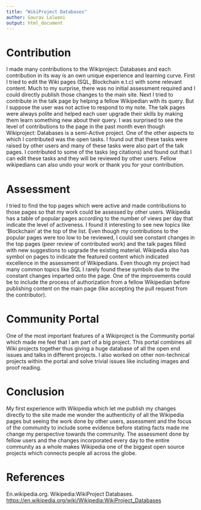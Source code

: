 ```yaml
---
title: "WikiProject Databases"
author: Gaurav Lalwani
output: html_document
---
```


# Contribution

I made many contributions to the Wikiproject: Databases and each contribution in its way is an own unique experience and learning curve. First I tried to edit the Wiki pages (SQL, Blockchain e.t.c) with some relevant content. Much to my surprise, there was no initial assessment required and I could directly publish those changes to the main site. Next I tried to contribute in the talk page by helping a fellow Wikipedian with its query. But I suppose the user was not active to respond to my note. The talk pages were always polite and helped each user upgrade their skills by making them learn something new about their query.  I was surprised to see the level of contributions to the page in the past month even though Wikiproject: Databases is a semi-Active project. One of the other aspects to which I contributed was the open tasks. I found out that these tasks were raised by other users and many of these tasks were also part of the talk pages. I contributed to some of the tasks (eg citations) and found out that I can edit these tasks and they will be reviewed by other users. Fellow wikipedians can also undo your work or thank you for your contribution.

# Assessment

I tried to find the top pages which were active and made contributions to those pages so that my work could be assessed by other users. Wikipedia has a table of popular pages according to the number of views per day that indicate the level of activeness. I found it interesting to see new topics like 'Blockchain' at the top of the list. Even though my contributions to the popular pages were too low to be reviewed, I could see constant changes in the top pages (peer review of contributed work) and the talk pages filled with new suggestions to upgrade the existing material. Wikipedia also has symbol on pages to indicate the featured content which indicated excellence in the assessment of Wikipedians. Even though my project had many common topics like SQL I rarely found these symbols due to the constant changes imparted onto the page. One of the improvements could be to include the process of authorization from a fellow Wikipedian before publishing content on the main page (like accepting the pull request from the contributor).

# Community Portal

One of the most important features of a Wikiproject is the Community portal which made me feel that I am part of a big project. This portal combines all Wiki projects together thus giving a huge database of all the open end issues and talks in different projects. I also worked on other non-technical projects within the portal and solve trivial issues like including images and proof reading.

# Conclusion

My first experience with Wikipedia which let me publish my changes directly to the site made me wonder the authenticity of all the Wikipedia pages but seeing the work done by other users, assessment and the focus of the community to include some evidence before stating facts made me change my perspective towards the community. The assessment done by fellow users and  the changes incorporated every day to the entire community as a whole makes Wikipedia one of the biggest open source projects which connects people all across the globe.

# References

En.wikipedia.org. Wikipedia:WikiProject Databases. <https://en.wikipedia.org/wiki/Wikipedia:WikiProject_Databases> 